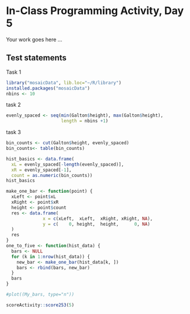 # In-Class Programming Activity, Day 5

Your work goes here ...



## Test statements
Task 1
```r
library("mosaicData", lib.loc="~/R/library")
installed.packages("mosaicData")
nbins <- 10
```

task 2
```r
evenly_spaced <- seq(min(Galton$height), max(Galton$height), 
                     length = nbins +1)

```
task 3
```r
bin_counts <- cut(Galton$height, evenly_spaced)
bin_counts<- table(bin_counts)
```
```r
hist_basics <- data.frame(
  xL = evenly_spaced[-length(evenly_spaced)],
  xR = evenly_spaced[-1],
  count = as.numeric(bin_counts))
hist_basics

```
```r
make_one_bar <- function(point) {
  xLeft <- point$xL
  xRight <- point$xR
  height <- point$count
  res <- data.frame(
              x = c(xLeft,  xLeft,  xRight, xRight, NA),
              y = c(    0, height,  height,      0, NA)
  )
  res
}
one_to_five <- function(hist_data) {
  bars <- NULL
  for (k in 1:nrow(hist_data)) {
    new_bar <- make_one_bar(hist_data[k, ])
    bars <- rbind(bars, new_bar)
  }
  bars
}

#plot((My_bars, type="n"))
```


```r
scoreActivity::score253(5)
```